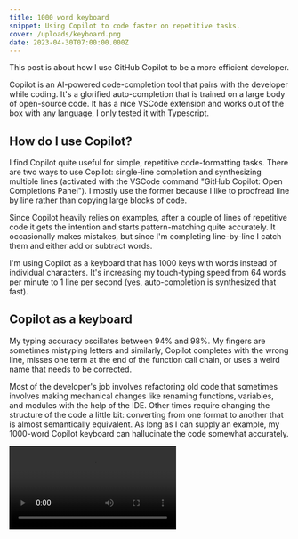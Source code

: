 ```yaml
---
title: 1000 word keyboard
snippet: Using Copilot to code faster on repetitive tasks.
cover: /uploads/keyboard.png
date: 2023-04-30T07:00:00.000Z
---
```


This post is about how I use GitHub Copilot to be a more efficient developer.

Copilot is an AI-powered code-completion tool that pairs with the developer while coding. It's a glorified auto-completion that is trained on a large body of open-source code. It has a nice VSCode extension and works out of the box with any language, I only tested it with Typescript.

## How do I use Copilot?

I find Copilot quite useful for simple, repetitive code-formatting tasks. There are two ways to use Copilot: single-line completion and synthesizing multiple lines (activated with the VSCode command "GitHub Copilot: Open Completions Panel"). I mostly use the former because I like to proofread line by line rather than copying large blocks of code.

Since Copilot heavily relies on examples, after a couple of lines of repetitive code it gets the intention and starts pattern-matching quite accurately. It occasionally makes mistakes, but since I'm completing line-by-line I catch them and either add or subtract words.

I'm using Copilot as a keyboard that has 1000 keys with words instead of individual characters. It's increasing my touch-typing speed from 64 words per minute to 1 line per second (yes, auto-completion is synthesized that fast).

## Copilot as a keyboard

My typing accuracy oscillates between 94% and 98%. My fingers are sometimes mistyping letters and similarly, Copilot completes with the wrong line, misses one term at the end of the function call chain, or uses a weird name that needs to be corrected.

Most of the developer's job involves refactoring old code that sometimes involves making mechanical changes like renaming functions, variables, and modules with the help of the IDE. Other times require changing the structure of the code a little bit: converting from one format to another that is almost semantically equivalent. As long as I can supply an example, my 1000-word Copilot keyboard can hallucinate the code somewhat accurately.

<Video src="/uploads/copilot.webm" />

## Limitations

Copilot rarely makes syntactic mistakes, almost all the errors are semantic, so we moved from mistyping words to having code that always compiles, but may be semantically incorrect, which is arguably worse. Remember: it's just a keyboard, it's on you to correct the typos.

Another less obvious limitation is the limited context. Copilot is not trained on our codebase, nor we are feeding all our modules for every autocompletion. It just receives a few lines before and a few lines after the cursor and it's guessing what we are trying to insert between. It is very good at inferring intent from natural language comments, but it can only learn by example if it doesn't find any.

![](</uploads/copilot-screenshot.png>)

## Closing thoughts

While you could be tempted to delegate more of your code-writing to Copilot, for example letting it implement simple functions providing high-level descriptions, where I found the most benefit is speeding up my typing speed during code refactoring. I occasionally ask it to implement simple snippets and take note of what APIs it would use, so I can learn some new patterns every day.

Test